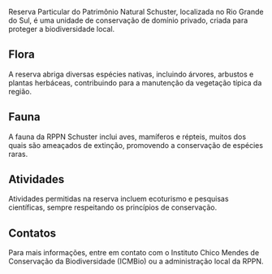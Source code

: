 Reserva Particular do Patrimônio Natural Schuster, localizada no Rio Grande do Sul, é uma unidade de conservação de domínio privado, criada para proteger a biodiversidade local.

## Flora

A reserva abriga diversas espécies nativas, incluindo árvores, arbustos e plantas herbáceas, contribuindo para a manutenção da vegetação típica da região.

## Fauna

A fauna da RPPN Schuster inclui aves, mamíferos e répteis, muitos dos quais são ameaçados de extinção, promovendo a conservação de espécies raras.

## Atividades

Atividades permitidas na reserva incluem ecoturismo e pesquisas científicas, sempre respeitando os princípios de conservação.

## Contatos

Para mais informações, entre em contato com o Instituto Chico Mendes de Conservação da Biodiversidade (ICMBio) ou a administração local da RPPN.